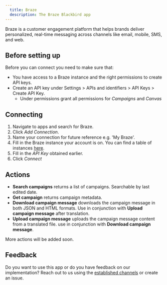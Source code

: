 ```yaml
---
  title: Braze
  description: The Braze Blackbird app
---
```


<LinkCard title="View on Github" target="_blank" href="https://github.com/bb-io/Braze" icon="github" />

Braze is a customer engagement platform that helps brands deliver personalized, real-time messaging across channels like email, mobile, SMS, and web.

## Before setting up

Before you can connect you need to make sure that:

- You have access to a Braze instance and the right permissions to create API keys.
- Create an API key under Settings > APIs and identifiers > API Keys > Create API Key.
  - Under permissions grant all permissions for _Campaigns_ and _Canvas_

## Connecting

1. Navigate to apps and search for Braze.
2. Click _Add Connection_.
3. Name your connection for future reference e.g. 'My Braze'.
4. Fill in the Braze instance your account is on. You can find a table of instances [here](https://www.braze.com/docs/api/basics/#braze-rest-api-collection).
5. Fill in the _API Key_ obtained earlier.
6. Click _Connect_

## Actions

- **Search campaigns** returns a list of campaigns. Searchable by last edited date.
- **Get campaign** returns campaign metadata.
- **Download campaign message** downloads the campaign message in both JSON and HTML formats. Use in conjunction with **Upload campaign message** after translation.
- **Upload campaign message** uploads the campaign message content from a translated file. use in conjunction with **Download campaign message**.

More actions will be added soon.

## Feedback

Do you want to use this app or do you have feedback on our implementation? Reach out to us using the [established channels](https://www.blackbird.io/) or create an issue.

